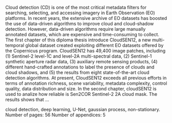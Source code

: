 Cloud detection (CD) is one of the most critical metadata filters for searching, selecting, and accessing
imagery in Earth Observation (EO) platforms. In recent years, the extensive archive of EO datasets
has boosted the use of data-driven algorithms to improve cloud and cloud-shadow detection. However, 
data-driven algorithms require large manually annotated datasets, which are expensive and time-consuming
to collect. The first chapter of this diploma thesis introduce CloudSEN12, a new multi-temporal global dataset
created exploiting different EO datasets offered by the Copernicus program. CloudSEN12 has 49,400 image patches, 
including (1) Sentinel-2 level-1C and level-2A multi-spectral data, (2) Sentinel-1 synthetic aperture radar 
data, (3) auxiliary remote sensing products, (4) different hand-crafted annotations to label the presence 
of clouds and cloud shadows, and (5) the results from eight state-of-the-art cloud detection algorithms. At present, 
CloudSEN12 exceeds all previous efforts in terms of annotation richness, scene variability, metadata complexity, 
control quality, data distribution and size. In the second chapter, cloudSEN12 is used to analize how 
reliable is Sen2COR Sentinel-2 2A cloud mask. The results shows that ...


\mbox{}
\vfill

\section*{KEYWORDS}
\noindent cloud detection, deep learning, U-Net, gaussian process, non-stationary. \newline
Number of pages: 56 \newline
Number of appendices: 5 \newline
